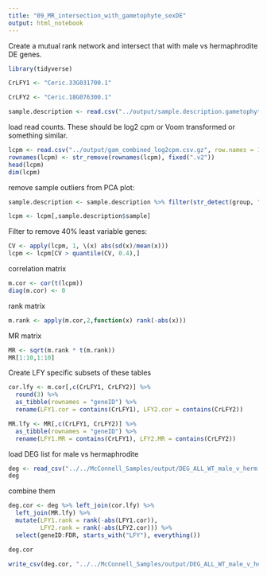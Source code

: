 ```yaml
---
title: "09_MR_intersection_with_gametophyte_sexDE"
output: html_notebook
---
```


Create a mutual rank network and intersect that with male vs hermaphrodite DE genes.

```r
library(tidyverse)
```
```r
CrLFY1 <- "Ceric.33G031700.1" 

CrLFY2 <- "Ceric.18G076300.1"
```


```r
sample.description <- read.csv("../output/sample.description.gametophyte.all.csv")
```


load read counts. These should be log2 cpm or Voom transformed or something similar.

```r
lcpm <- read.csv("../output/gam_combined_log2cpm.csv.gz", row.names = 1, check.names = FALSE) 
rownames(lcpm) <- str_remove(rownames(lcpm), fixed(".v2"))
head(lcpm)
dim(lcpm)
```

remove sample outliers from PCA plot:
```r
sample.description <- sample.description %>% filter(str_detect(group, "4.5 DAG", negate = TRUE))

lcpm <- lcpm[,sample.description$sample]
```

Filter to remove 40% least variable genes:
```r
CV <- apply(lcpm, 1, \(x) abs(sd(x)/mean(x)))
lcpm <- lcpm[CV > quantile(CV, 0.4),]
```


correlation matrix
```r
m.cor <- cor(t(lcpm))
diag(m.cor) <- 0
```

rank matrix
```r
m.rank <- apply(m.cor,2,function(x) rank(-abs(x)))
```

MR matrix
```r
MR <- sqrt(m.rank * t(m.rank))
MR[1:10,1:10]
```
Create LFY specific subsets of these tables
```r
cor.lfy <- m.cor[,c(CrLFY1, CrLFY2)] %>%
  round(3) %>%
  as_tibble(rownames = "geneID") %>%
  rename(LFY1.cor = contains(CrLFY1), LFY2.cor = contains(CrLFY2))

MR.lfy <- MR[,c(CrLFY1, CrLFY2)] %>%
  as_tibble(rownames = "geneID") %>%
  rename(LFY1.MR = contains(CrLFY1), LFY2.MR = contains(CrLFY2))
```


load DEG list for male vs hermaphrodite
```r
deg <- read_csv("../../McConnell_Samples/output/DEG_ALL_WT_male_v_herm.csv.gz")
deg
```

combine them

```r
deg.cor <- deg %>% left_join(cor.lfy) %>% 
  left_join(MR.lfy) %>%
  mutate(LFY1.rank = rank(-abs(LFY1.cor)),
         LFY2.rank = rank(-abs(LFY2.cor))) %>%
  select(geneID:FDR, starts_with("LFY"), everything())
```

```r
deg.cor
```

```r
write_csv(deg.cor, "../../McConnell_Samples/output/DEG_ALL_WT_male_v_herm_LFY_CORRELATIONS.csv.gz")
```


